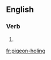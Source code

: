 ==English==

===Verb===
{{head|en|present participle}}

# {{present participle of|pigeon-hole|lang=en|nocat=1}}

[[fr:pigeon-holing]]